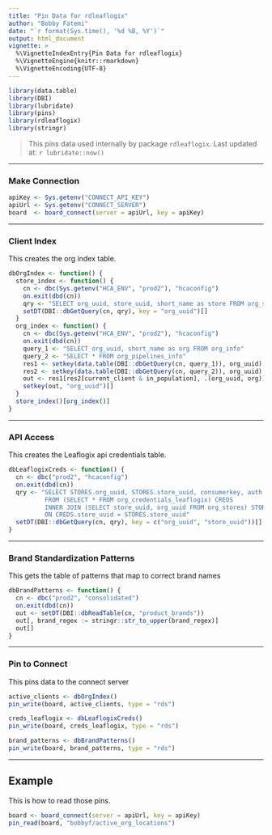 ```yaml
---
title: "Pin Data for rdleaflogix"
author: "Bobby Fatemi"
date: "`r format(Sys.time(), '%d %B, %Y')`"
output: html_document
vignette: >
  %\VignetteIndexEntry{Pin Data for rdleaflogix}
  %\VignetteEngine{knitr::rmarkdown}
  %\VignetteEncoding{UTF-8}
---
```


```r
library(data.table)
library(DBI)
library(lubridate)
library(pins)
library(rdleaflogix)
library(stringr)
```

> This pins data used internally by package `rdleaflogix`. Last updated at: `r lubridate::now()`

------------------------------------------------------------------------

### Make Connection

```r
apiKey <- Sys.getenv("CONNECT_API_KEY")
apiUrl <- Sys.getenv("CONNECT_SERVER")
board  <- board_connect(server = apiUrl, key = apiKey)
```

------------------------------------------------------------------------

### Client Index

This creates the org index table.

```r
dbOrgIndex <- function() {
  store_index <- function() {
    cn <- dbc(Sys.getenv("HCA_ENV", "prod2"), "hcaconfig")
    on.exit(dbd(cn))
    qry <- "SELECT org_uuid, store_uuid, short_name as store FROM org_stores"
    setDT(DBI::dbGetQuery(cn, qry), key = "org_uuid")[]
  }
  org_index <- function() {
    cn <- dbc(Sys.getenv("HCA_ENV", "prod2"), "hcaconfig")
    on.exit(dbd(cn))
    query_1 <- "SELECT org_uuid, short_name as org FROM org_info"
    query_2 <- "SELECT * FROM org_pipelines_info"
    res1 <- setkey(data.table(DBI::dbGetQuery(cn, query_1)), org_uuid)
    res2 <- setkey(data.table(DBI::dbGetQuery(cn, query_2)), org_uuid)
    out <- res1[res2[current_client & in_population], .(org_uuid, org)]
    setkey(out, "org_uuid")[]
  }
  store_index()[org_index()]
}
```

------------------------------------------------------------------------

### API Access

This creates the Leaflogix api credentials table.

```r
dbLeaflogixCreds <- function() {
  cn <- dbc("prod2", "hcaconfig")
  on.exit(dbd(cn))
  qry <- "SELECT STORES.org_uuid, STORES.store_uuid, consumerkey, auth
          FROM (SELECT * FROM org_credentials_leaflogix) CREDS
          INNER JOIN (SELECT store_uuid, org_uuid FROM org_stores) STORES
          ON CREDS.store_uuid = STORES.store_uuid"
  setDT(DBI::dbGetQuery(cn, qry), key = c("org_uuid", "store_uuid"))[]
}
```

------------------------------------------------------------------------

### Brand Standardization Patterns

This gets the table of patterns that map to correct brand names

```r
dbBrandPatterns <- function() {
  cn <- dbc("prod2", "consolidated")
  on.exit(dbd(cn))
  out <- setDT(DBI::dbReadTable(cn, "product_brands"))
  out[, brand_regex := stringr::str_to_upper(brand_regex)]  
  out[]
}
```

------------------------------------------------------------------------

### Pin to Connect

This pins data to the connect server

```r
active_clients <- dbOrgIndex()
pin_write(board, active_clients, type = "rds")

creds_leaflogix <- dbLeaflogixCreds()
pin_write(board, creds_leaflogix, type = "rds")

brand_patterns <- dbBrandPatterns()
pin_write(board, brand_patterns, type = "rds")
```

------------------------------------------------------------------------

## Example

This is how to read those pins.

```r
board <- board_connect(server = apiUrl, key = apiKey)
pin_read(board, "bobbyf/active_org_locations")
```
